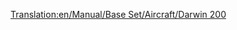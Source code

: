[[Translation:en/Manual/Base Set/Aircraft/Darwin 200]]

{{it/Manuale/Set base/Aeromobili/StatAeroplani|Name=Darwin 200
|Image=[[File:en/Manual/Base Set/Aircraft/Boeing737.png|Darwin 200]]
|Costo=177.442
|Velocità=952 km/h
|Annuale=22.186
|Progettato=1966
|Vita=22
|Tipo=Grande
|Capacità=110 passeggeri e 15 sacchi postali
|Riadattabile=
*125 sacchi postali
*63 casse di beni
*31 tonnellate di cibo, borse di valori o sacchi di oro/diamanti
|Descrizione=Un aereo a reazione standard. Adatto per aeroporti più grandi.
|Real-lifeWikilink=Boeing 737
|Real-life=[https://it.wikipedia.org/wiki/Boeing_737 Boeing 737]
}}